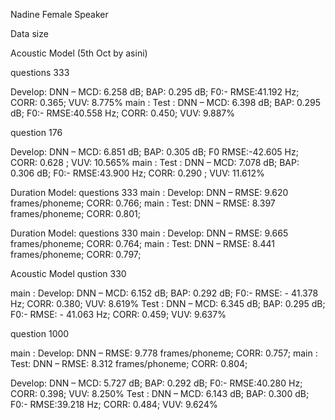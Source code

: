 

Nadine Female Speaker

Data size

Acoustic Model (5th Oct by asini)

questions 333

Develop: DNN -- MCD: 6.258 dB; BAP: 0.295 dB; F0:- RMSE:41.192 Hz; CORR: 0.365; VUV: 8.775%
 main    : Test   : DNN -- MCD: 6.398 dB; BAP: 0.295 dB; F0:- RMSE:40.558 Hz; CORR: 0.450; VUV: 9.887% 


question 176

Develop: DNN -- MCD: 6.851 dB; BAP: 0.305 dB; F0 RMSE:-42.605 Hz; CORR: 0.628 ; VUV: 10.565%
 main    : Test   : DNN -- MCD: 7.078 dB; BAP: 0.306 dB; F0:- RMSE:43.900 Hz; CORR: 0.290 ; VUV: 11.612% 


Duration Model:
questions 333
main    : Develop: DNN -- RMSE: 9.620 frames/phoneme; CORR: 0.766;
main    : Test: DNN -- RMSE: 8.397 frames/phoneme; CORR: 0.801;




Duration Model:
questions 330
main    : Develop: DNN -- RMSE: 9.665 frames/phoneme; CORR: 0.764;
main    : Test: DNN -- RMSE: 8.441 frames/phoneme; CORR: 0.797;


Acoustic Model 
qustion 330

main    : Develop: DNN -- MCD: 6.152 dB; BAP: 0.292 dB; F0:- RMSE: - 41.378 Hz; CORR: 0.380; VUV: 8.619%
		  Test   : DNN -- MCD: 6.345 dB; BAP: 0.295 dB; F0:- RMSE: - 41.063 Hz; CORR: 0.459; VUV: 9.637%



question 1000

main    : Develop: DNN -- RMSE: 9.778 frames/phoneme; CORR: 0.757;
main    : Test: DNN -- RMSE: 8.312 frames/phoneme; CORR: 0.804;



Develop: DNN -- MCD: 5.727 dB; BAP: 0.292 dB; F0:- RMSE:40.280 Hz; CORR: 0.398; VUV: 8.250%
Test   : DNN -- MCD: 6.143 dB; BAP: 0.300 dB; F0:- RMSE:39.218 Hz; CORR: 0.484; VUV: 9.624%
